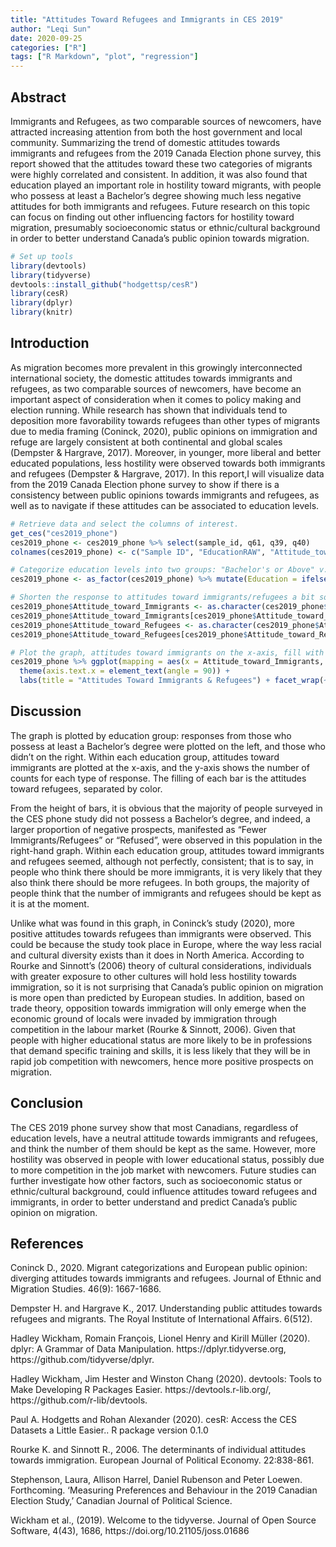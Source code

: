```yaml
---
title: "Attitudes Toward Refugees and Immigrants in CES 2019"
author: "Leqi Sun"
date: 2020-09-25
categories: ["R"]
tags: ["R Markdown", "plot", "regression"]
---
```

## Abstract 
  Immigrants and Refugees, as two comparable sources of newcomers, have attracted increasing attention from both the host government and local community. Summarizing the trend of domestic attitudes towards immigrants and refugees from the 2019 Canada Election phone survey, this report showed that the attitudes toward these two categories of migrants were highly correlated and consistent. In addition, it was also found that education played an important role in hostility toward migrants, with people who possess at least a Bachelor's degree showing much less negative attitudes for both immigrants and refugees. Future research on this topic can focus on finding out other influencing factors for hostility toward migration, presumably socioeconomic status or ethnic/cultural background in order to better understand Canada's public opinion towards migration. 
  
```r
# Set up tools 
library(devtools)
library(tidyverse)
devtools::install_github("hodgettsp/cesR")
library(cesR)
library(dplyr)
library(knitr)
```

## Introduction
  As migration becomes more prevalent in this growingly interconnected international society, the domestic attitudes towards immigrants and refugees, as two comparable sources of newcomers, have become an important aspect of consideration when it comes to policy making and election running. While research has shown that individuals tend to deposition more favorability towards refugees than other types of migrants due to media framing (Coninck, 2020), public opinions on immigration and refuge are largely consistent at both continental and global scales (Dempster & Hargrave, 2017). Moreover, in younger, more liberal and better educated populations, less hostility were observed towards both immigrants and refugees (Dempster & Hargrave, 2017). In this report,I will visualize data from the 2019 Canada Election phone survey to show if there is a consistency between public opinions towards immigrants and refugees, as well as to navigate if these attitudes can be associated to education levels. 

```r
# Retrieve data and select the columns of interest. 
get_ces("ces2019_phone")
ces2019_phone <- ces2019_phone %>% select(sample_id, q61, q39, q40)
colnames(ces2019_phone) <- c("Sample ID", "EducationRAW", "Attitude_toward_Immigrants", "Attitude_toward_Refugees")

# Categorize education levels into two groups: "Bachelor's or Above" v.s. "Below Bachelor's". 
ces2019_phone <- as_factor(ces2019_phone) %>% mutate(Education = ifelse(EducationRAW == "(9) Bachelor's degree" | EducationRAW == "(10) Master's degree " | EducationRAW == "(11) Professional degree or doctorate" , "Bachelor's or Above", "Below Bacherlor's"))

# Shorten the response to attitudes toward immigrants/refugees a bit so they can be better visualize on the graph.
ces2019_phone$Attitude_toward_Immigrants <- as.character(ces2019_phone$Attitude_toward_Immigrants)
ces2019_phone$Attitude_toward_Immigrants[ces2019_phone$Attitude_toward_Immigrants == "(3) Or about the same number of immigrants as now"] <- "(3) Keep as the same"
ces2019_phone$Attitude_toward_Refugees <- as.character(ces2019_phone$Attitude_toward_Refugees)
ces2019_phone$Attitude_toward_Refugees[ces2019_phone$Attitude_toward_Refugees == "(3) Or about the same number of refugees as now"] <- "(3) Keep as the same"

# Plot the graph, attitudes toward immigrants on the x-axis, fill with attitudes toward refugees, facet by education. 
ces2019_phone %>% ggplot(mapping = aes(x = Attitude_toward_Immigrants, fill = Attitude_toward_Refugees)) + geom_histogram(stat="count", bins = 20, binwidth = 0.5) +
  theme(axis.text.x = element_text(angle = 90)) + 
  labs(title = "Attitudes Toward Immigrants & Refugees") + facet_wrap(~Education)
```

## Discussion 
  The graph is plotted by education group: responses from those who possess at least a Bachelor's degree were plotted on the left, and those who didn't on the right. Within each education group, attitudes toward immigrants are plotted at the x-axis, and the y-axis shows the number of counts for each type of response. The filling of each bar is the attitudes toward refugees, separated by color. 
  
  From the height of bars, it is obvious that the majority of people surveyed in the CES phone study did not possess a Bachelor's degree, and indeed, a larger proportion of negative prospects, manifested as "Fewer Immigrants/Refugees" or "Refused", were observed in this population in the right-hand graph. Within each education group, attitudes toward immigrants and refugees seemed, although not perfectly, consistent; that is to say, in people who think there should be more immigrants, it is very likely that they also think there should be more refugees. In both groups, the majority of people think that the number of immigrants and refugees should be kept as it is at the moment. 

  Unlike what was found in this graph, in Coninck's study (2020), more positive attitudes towards refugees than immigrants were observed. This could be because the study took place in Europe, where the way less racial and cultural diversity exists than it does in North America. According to Rourke and Sinnott's (2006) theory of cultural considerations, individuals with greater exposure to other cultures will hold less hostility towards immigration, so it is not surprising that Canada's public opinion on migration is more open than predicted by European studies. In addition, based on trade theory, opposition towards immigration will only emerge when the economic ground of locals were invaded by immigration through competition in the labour market (Rourke & Sinnott, 2006). Given that people with higher educational status are more likely to be in professions that demand specific training and skills, it is less likely that they will be in rapid job competition with newcomers, hence more positive prospects on migration. 
  
## Conclusion
The CES 2019 phone survey show that most Canadians, regardless of education levels, have a neutral attitude towards immigrants and refugees, and think the number of them should be kept as the same. However, more hostility was observed in people with lower educational status, possibly due to more competition in the job market with newcomers. Future studies can further investigate how other factors, such as socioeconomic status or ethnic/cultural background, could influence attitudes toward refugees and immigrants, in order to better understand and predict Canada's public opinion on migration. 

## References 
Coninck D., 2020. Migrant categorizations and European public opinion: diverging attitudes towards immigrants and refugees. Journal of Ethnic and Migration Studies. 46(9): 1667-1686.  

Dempster H. and Hargrave K., 2017. Understanding public attitudes towards refugees and migrants. The Royal Institute of International Affairs. 6(512). 

Hadley Wickham, Romain François, Lionel Henry and Kirill Müller (2020). dplyr: A Grammar of Data Manipulation.
  https://dplyr.tidyverse.org, https://github.com/tidyverse/dplyr.
  
Hadley Wickham, Jim Hester and Winston Chang (2020). devtools: Tools to Make Developing R Packages Easier.
  https://devtools.r-lib.org/, https://github.com/r-lib/devtools.
  
Paul A. Hodgetts and Rohan Alexander (2020). cesR: Access the CES Datasets a Little Easier.. R package version 0.1.0

Rourke K. and Sinnott R., 2006. The determinants of individual attitudes towards immigration. European Journal of Political Economy. 22:838-861. 

Stephenson, Laura, Allison Harrel, Daniel Rubenson and Peter Loewen. Forthcoming. 'Measuring Preferences and Behaviour in the 2019 Canadian Election Study,' Canadian Journal of Political Science.

Wickham et al., (2019). Welcome to the tidyverse. Journal of Open Source Software, 4(43), 1686,
  https://doi.org/10.21105/joss.01686

